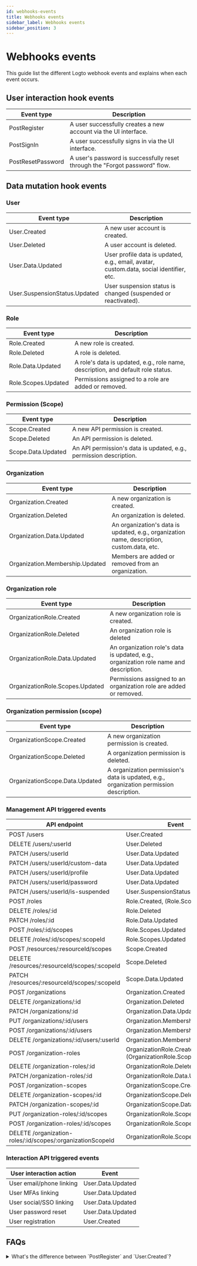 ```yaml
---
id: webhooks-events
title: Webhooks events
sidebar_label: Webhooks events
sidebar_position: 3
---
```


# Webhooks events

This guide list the different Logto webhook events and explains when each event occurs.

## User interaction hook events

| Event type        | Description                                                                 |
| ----------------- | --------------------------------------------------------------------------- |
| PostRegister      | A user successfully creates a new account via the UI interface.             |
| PostSignIn        | A user successfully signs in via the UI interface.                          |
| PostResetPassword | A user's password is successfully reset through the "Forgot password" flow. |

## Data mutation hook events

### User

| Event type                    | Description                                                                             |
| ----------------------------- | --------------------------------------------------------------------------------------- |
| User.Created                  | A new user account is created.                                                          |
| User.Deleted                  | A user account is deleted.                                                              |
| User.Data.Updated             | User profile data is updated, e.g., email, avatar, custom.data, social identifier, etc. |
| User.SuspensionStatus.Updated | User suspension status is changed (suspended or reactivated).                           |

### Role

| Event type          | Description                                                                      |
| ------------------- | -------------------------------------------------------------------------------- |
| Role.Created        | A new role is created.                                                           |
| Role.Deleted        | A role is deleted.                                                               |
| Role.Data.Updated   | A role's data is updated, e.g., role name, description, and default role status. |
| Role.Scopes.Updated | Permissions assigned to a role are added or removed.                             |

### Permission (Scope)

| Event type         | Description                                                        |
| ------------------ | ------------------------------------------------------------------ |
| Scope.Created      | A new API permission is created.                                   |
| Scope.Deleted      | An API permission is deleted.                                      |
| Scope.Data.Updated | An API permission's data is updated, e.g., permission description. |

### Organization

| Event type                      | Description                                                                                |
| ------------------------------- | ------------------------------------------------------------------------------------------ |
| Organization.Created            | A new organization is created.                                                             |
| Organization.Deleted            | An organization is deleted.                                                                |
| Organization.Data.Updated       | An organization's data is updated, e.g., organization name, description, custom.data, etc. |
| Organization.Membership.Updated | Members are added or removed from an organization.                                         |

### Organization role

| Event type                      | Description                                                                           |
| ------------------------------- | ------------------------------------------------------------------------------------- |
| OrganizationRole.Created        | A new organization role is created.                                                   |
| OrganizationRole.Deleted        | An organization role is deleted                                                       |
| OrganizationRole.Data.Updated   | An organization role's data is updated, e.g., organization role name and description. |
| OrganizationRole.Scopes.Updated | Permissions assigned to an organization role are added or removed.                    |

### Organization permission (scope)

| Event type                     | Description                                                                             |
| ------------------------------ | --------------------------------------------------------------------------------------- |
| OrganizationScope.Created      | A new organization permission is created.                                               |
| OrganizationScope.Deleted      | A organization permission is deleted.                                                   |
| OrganizationScope.Data.Updated | A organization permission's data is updated, e.g., organization permission description. |

### Management API triggered events

| API endpoint                                               | Event                                                       |
| ---------------------------------------------------------- | ----------------------------------------------------------- |
| POST /users                                                | User.Created                                                |
| DELETE /users/:userId                                      | User.Deleted                                                |
| PATCH /users/:userId                                       | User.Data.Updated                                           |
| PATCH /users/:userId/custom-data                           | User.Data.Updated                                           |
| PATCH /users/:userId/profile                               | User.Data.Updated                                           |
| PATCH /users/:userId/password                              | User.Data.Updated                                           |
| PATCH /users/:userId/is-suspended                          | User.SuspensionStatus.Updated                               |
| POST /roles                                                | Role.Created, (Role.Scopes.Update)                          |
| DELETE /roles/:id                                          | Role.Deleted                                                |
| PATCH /roles/:id                                           | Role.Data.Updated                                           |
| POST /roles/:id/scopes                                     | Role.Scopes.Updated                                         |
| DELETE /roles/:id/scopes/:scopeId                          | Role.Scopes.Updated                                         |
| POST /resources/:resourceId/scopes                         | Scope.Created                                               |
| DELETE /resources/:resourceId/scopes/:scopeId              | Scope.Deleted                                               |
| PATCH /resources/:resourceId/scopes/:scopeId               | Scope.Data.Updated                                          |
| POST /organizations                                        | Organization.Created                                        |
| DELETE /organizations/:id                                  | Organization.Deleted                                        |
| PATCH /organizations/:id                                   | Organization.Data.Updated                                   |
| PUT /organizations/:id/users                               | Organization.Membership.Updated                             |
| POST /organizations/:id/users                              | Organization.Membership.Updated                             |
| DELETE /organizations/:id/users/:userId                    | Organization.Membership.Updated                             |
| POST /organization-roles                                   | OrganizationRole.Created, (OrganizationRole.Scopes.Updated) |
| DELETE /organization-roles/:id                             | OrganizationRole.Deleted                                    |
| PATCH /organization-roles/:id                              | OrganizationRole.Data.Updated                               |
| POST /organization-scopes                                  | OrganizationScope.Created                                   |
| DELETE /organization-scopes/:id                            | OrganizationScope.Deleted                                   |
| PATCH /organization-scopes/:id                             | OrganizationScope.Data.Updated                              |
| PUT /organization-roles/:id/scopes                         | OrganizationRole.Scopes.Updated                             |
| POST /organization-roles/:id/scopes                        | OrganizationRole.Scopes.Updated                             |
| DELETE /organization-roles/:id/scopes/:organizationScopeId | OrganizationRole.Scopes.Updated                             |

### Interaction API triggered events

| User interaction action  | Event             |
| ------------------------ | ----------------- |
| User email/phone linking | User.Data.Updated |
| User MFAs linking        | User.Data.Updated |
| User social/SSO linking  | User.Data.Updated |
| User password reset      | User.Data.Updated |
| User registration        | User.Created      |

## FAQs

<details>
<summary>What's the difference between `PostRegister` and `User.Created`?</summary>

`PostRegister` is triggered when a user successfully creates a new account via the user sign-up flow; `User.Created` is triggered when a new user account is created through the Management API.

</details>
